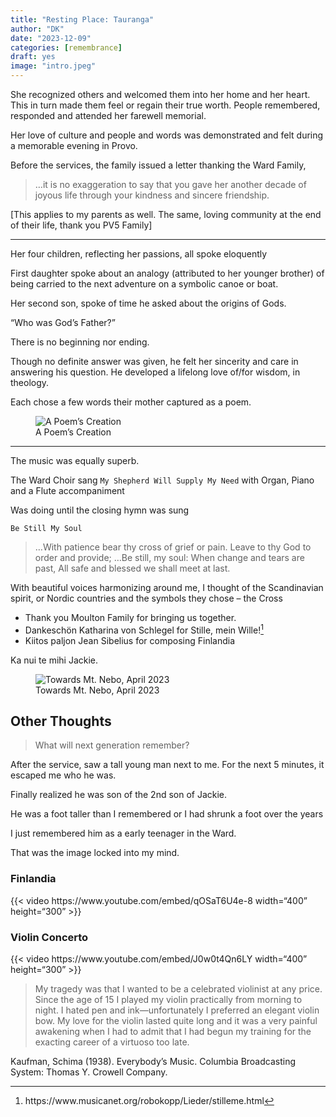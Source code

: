 ```yaml
---
title: "Resting Place: Tauranga"
author: "DK"
date: "2023-12-09"
categories: [remembrance]
draft: yes
image: "intro.jpeg"
---
```


She recognized others and welcomed them into her home and her heart.
This in turn made them feel or regain their true worth.
People remembered, responded and attended her farewell memorial. 

Her love of culture and people and words was demonstrated and felt during a memorable evening in Provo.

Before the services, the family issued a letter thanking the Ward Family,

>...it is no exaggeration to say that you gave her another decade of joyous life through your kindness and sincere friendship.

[This applies to my parents as well.
The same, loving community at the end of their life, thank you PV5 Family]

---

Her four children, reflecting her passions, all spoke eloquently

First daughter spoke about an analogy (attributed to her younger brother) of being carried to the next adventure on a symbolic canoe or boat.

Her second son, spoke of time he asked about the origins of Gods.

“Who was God’s Father?”

There is no beginning nor ending.

Though no definite answer was given, he felt her sincerity and care in answering his question.
He developed a lifelong love of/for wisdom, in theology.

Each chose a few words their mother captured as a poem.

![A Poem's Creation](poem (1).jpg)

---

The music was equally superb.

The Ward Choir sang `My Shepherd Will Supply My Need` with Organ, Piano and a Flute accompaniment

Was doing until the closing hymn was sung

`Be Still My Soul`

>...With patience bear thy cross of grief or pain.
Leave to thy God to order and provide;
...Be still, my soul: When change and tears are past,
All safe and blessed we shall meet at last.

With beautiful voices harmonizing around me, I thought of the Scandinavian spirit, or Nordic countries and the symbols they chose – the Cross

- Thank you Moulton Family for bringing us together.
- Dankeschön Katharina von Schlegel for Stille, mein Wille!^[https://www.musicanet.org/robokopp/Lieder/stilleme.html] 
- Kiitos paljon Jean Sibelius for composing Finlandia

Ka nui te mihi Jackie.

![Towards Mt. Nebo, April 2023](poem (2).jpg)

## Other Thoughts

> What will next generation remember?

After the service, saw a tall young man next to me. For the next 5 minutes, it escaped me who he was.

Finally realized he was son of the 2nd son of Jackie.

He was a foot taller than I remembered or I had shrunk a foot over the years

I just remembered him as a early teenager in the Ward.

That was the image locked into my mind.

### Finlandia

{{< video https://www.youtube.com/embed/qOSaT6U4e-8 width="400" height="300" >}}

### Violin Concerto

{{< video https://www.youtube.com/embed/J0w0t4Qn6LY width="400" height="300" >}}

> My tragedy was that I wanted to be a celebrated violinist at any price. Since the age of 15 I played my violin practically from morning to night. I hated pen and ink—unfortunately I preferred an elegant violin bow. My love for the violin lasted quite long and it was a very painful awakening when I had to admit that I had begun my training for the exacting career of a virtuoso too late.

Kaufman, Schima (1938). Everybody's Music. Columbia Broadcasting System: Thomas Y. Crowell Company.
